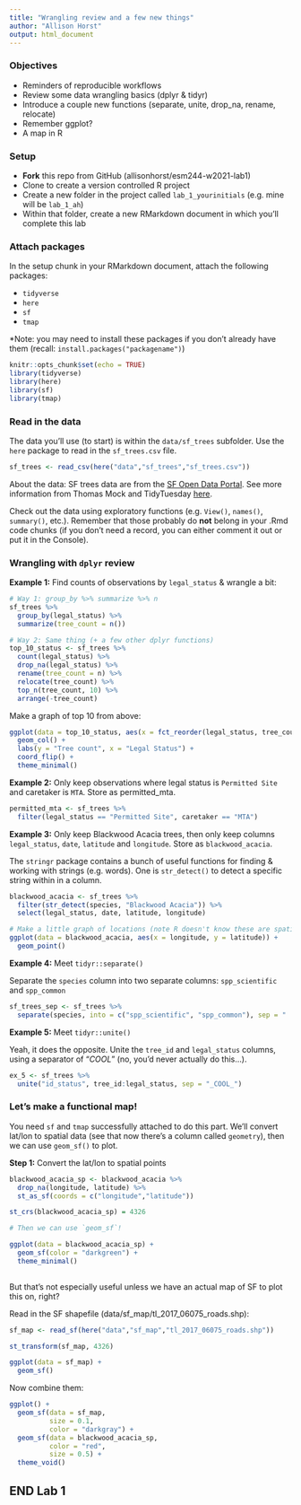 ```yaml
---
title: "Wrangling review and a few new things"
author: "Allison Horst"
output: html_document
---
```


### Objectives

- Reminders of reproducible workflows
- Review some data wrangling basics (dplyr & tidyr)
- Introduce a couple new functions (separate, unite, drop_na, rename, relocate)
- Remember ggplot?
- A map in R

### Setup

- **Fork** this repo from GitHub (allisonhorst/esm244-w2021-lab1)
- Clone to create a version controlled R project 
- Create a new folder in the project called `lab_1_yourinitials` (e.g. mine will be `lab_1_ah`)
- Within that folder, create a new RMarkdown document in which you'll complete this lab

### Attach packages

In the setup chunk in your RMarkdown document, attach the following packages:

  - `tidyverse`
  - `here`
  - `sf`
  - `tmap`

*Note: you may need to install these packages if you don't already have them (recall: `install.packages("packagename")`) 

```r
knitr::opts_chunk$set(echo = TRUE)
library(tidyverse)
library(here)
library(sf)
library(tmap)
```

### Read in the data

The data you'll use (to start) is within the `data/sf_trees` subfolder. Use the `here` package to read in the `sf_trees.csv` file. 

```r
sf_trees <- read_csv(here("data","sf_trees","sf_trees.csv"))
```

About the data: SF trees data are from the [SF Open Data Portal](https://data.sfgov.org/City-Infrastructure/Street-Tree-List/tkzw-k3nq). See more information from Thomas Mock and TidyTuesday [here](https://github.com/rfordatascience/tidytuesday/tree/master/data/2020/2020-01-28).

Check out the data using exploratory functions (e.g. `View()`, `names()`, `summary()`, etc.). Remember that those probably do **not** belong in your .Rmd code chunks (if you don't need a record, you can either comment it out or put it in the Console).

### Wrangling with `dplyr` review

**Example 1:** Find counts of observations by `legal_status` & wrangle a bit:
```r
# Way 1: group_by %>% summarize %>% n
sf_trees %>% 
  group_by(legal_status) %>% 
  summarize(tree_count = n())

# Way 2: Same thing (+ a few other dplyr functions)
top_10_status <- sf_trees %>% 
  count(legal_status) %>% 
  drop_na(legal_status) %>% 
  rename(tree_count = n) %>% 
  relocate(tree_count) %>% 
  top_n(tree_count, 10) %>% 
  arrange(-tree_count)
```

Make a graph of top 10 from above: 
```r
ggplot(data = top_10_status, aes(x = fct_reorder(legal_status, tree_count), y = tree_count)) +
  geom_col() +
  labs(y = "Tree count", x = "Legal Status") +
  coord_flip() +
  theme_minimal() 
```

**Example 2:** Only keep observations where legal status is `Permitted Site` and caretaker is `MTA`. Store as permitted_mta.

```r
permitted_mta <- sf_trees %>% 
  filter(legal_status == "Permitted Site", caretaker == "MTA")
```


**Example 3:** Only keep Blackwood Acacia trees, then only keep columns `legal_status`, `date`, `latitude` and `longitude`. Store as `blackwood_acacia`.

The `stringr` package contains a bunch of useful functions for finding & working with strings (e.g. words). One is `str_detect()` to detect a specific string within in a column.

```r
blackwood_acacia <- sf_trees %>% 
  filter(str_detect(species, "Blackwood Acacia")) %>% 
  select(legal_status, date, latitude, longitude)

# Make a little graph of locations (note R doesn't know these are spatial)
ggplot(data = blackwood_acacia, aes(x = longitude, y = latitude)) + 
  geom_point()
```
**Example 4:** Meet `tidyr::separate()`

Separate the `species` column into two separate columns: `spp_scientific` and `spp_common`

```r
sf_trees_sep <- sf_trees %>% 
  separate(species, into = c("spp_scientific", "spp_common"), sep = " :: ")
```

**Example 5:** Meet `tidyr::unite()`

Yeah, it does the opposite. Unite the `tree_id` and `legal_status` columns, using a separator of "_COOL_" (no, you'd never actually do this...).

```r
ex_5 <- sf_trees %>% 
  unite("id_status", tree_id:legal_status, sep = "_COOL_")
```

### Let's make a functional map! 

You need `sf` and `tmap` successfully attached to do this part. We'll convert lat/lon to spatial data (see that now there's a column called `geometry`), then we can use `geom_sf()` to plot. 

**Step 1:** Convert the lat/lon to spatial points
```r
blackwood_acacia_sp <- blackwood_acacia %>% 
  drop_na(longitude, latitude) %>% 
  st_as_sf(coords = c("longitude","latitude"))

st_crs(blackwood_acacia_sp) = 4326

# Then we can use `geom_sf`!

ggplot(data = blackwood_acacia_sp) +
  geom_sf(color = "darkgreen") +
  theme_minimal()
  
```

But that's not especially useful unless we have an actual map of SF to plot this on, right? 

Read in the SF shapefile (data/sf_map/tl_2017_06075_roads.shp): 
```r
sf_map <- read_sf(here("data","sf_map","tl_2017_06075_roads.shp"))

st_transform(sf_map, 4326)

ggplot(data = sf_map) +
  geom_sf()
```

Now combine them: 
```r
ggplot() +
  geom_sf(data = sf_map,
          size = 0.1,
          color = "darkgray") +
  geom_sf(data = blackwood_acacia_sp, 
          color = "red", 
          size = 0.5) +
  theme_void()
```

## END Lab 1
